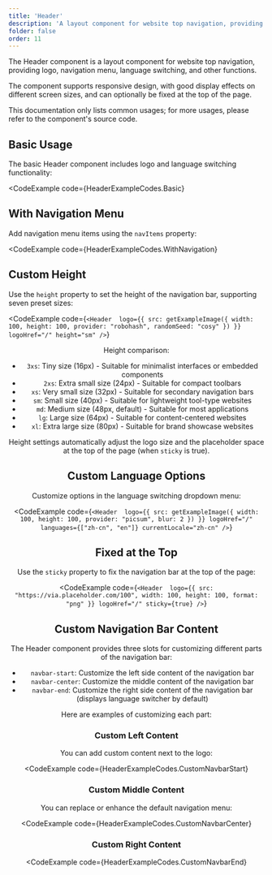 ```yaml
---
title: 'Header'
description: 'A layout component for website top navigation, providing logo, navigation menu, language switching, and other functions'
folder: false
order: 11
---
```



The Header component is a layout component for website top navigation, providing logo, navigation menu, language switching, and other functions.

The component supports responsive design, with good display effects on different screen sizes, and can optionally be fixed at the top of the page.  

This documentation only lists common usages; for more usages, please refer to the component's source code.

## Basic Usage

The basic Header component includes logo and language switching functionality:

<CodeExample
  code={HeaderExampleCodes.Basic}
>
  <HeaderBasic />
</CodeExample>

## With Navigation Menu

Add navigation menu items using the `navItems` property:

<CodeExample
  code={HeaderExampleCodes.WithNavigation}
>
  <HeaderWithNavigation />
</CodeExample>

## Custom Height

Use the `height` property to set the height of the navigation bar, supporting seven preset sizes:

<CodeExample
  code={`<Header 
  logo={{ src: getExampleImage({ width: 100, height: 100, provider: "robohash", randomSeed: "cosy" }) }}
  logoHref="/"
  height="sm"
/>`}
>
  <Header 
    logo={{ src: getExampleImage({ width: 100, height: 100, provider:"picsum", tag: "tech" }), width: 100, height: 100, format: "png" }}
    logoHref="/"
    sticky={false}
              height="sm"
    rounded="lg"
  />
</CodeExample>

Height comparison:

- `3xs`: Tiny size (16px) - Suitable for minimalist interfaces or embedded components
- `2xs`: Extra small size (24px) - Suitable for compact toolbars
- `xs`: Very small size (32px) - Suitable for secondary navigation bars
- `sm`: Small size (40px) - Suitable for lightweight tool-type websites
- `md`: Medium size (48px, default) - Suitable for most applications
- `lg`: Large size (64px) - Suitable for content-centered websites
- `xl`: Extra large size (80px) - Suitable for brand showcase websites

Height settings automatically adjust the logo size and the placeholder space at the top of the page (when `sticky` is true).

## Custom Language Options

Customize options in the language switching dropdown menu:

<CodeExample
  code={`<Header 
  logo={{ src: getExampleImage({ width: 100, height: 100, provider: "picsum", blur: 2 }) }}
  logoHref="/"
  languages={["zh-cn", "en"]}
  currentLocale="zh-cn"
/>`}
>
  <Header 
    logo={{ src: getExampleImage({ width: 100, height: 100, provider:"picsum", tag: "tech" }), width: 100, height: 100, format: "png" }}
    logoHref="/"
    sticky={false}
    languages={["zh-cn", "en"]}
              currentLocale="zh-cn"
    rounded="lg"
  />
</CodeExample>

## Fixed at the Top

Use the `sticky` property to fix the navigation bar at the top of the page:

<CodeExample
  code={`<Header 
  logo={{ src: "https://via.placeholder.com/100", width: 100, height: 100, format: "png" }}
  logoHref="/"
  sticky={true}
/>`}
>
  <Header 
    logo={{ src: getExampleImage({ width: 100, height: 100, provider:"picsum", tag: "tech" }), width: 100, height: 100, format: "png" }}
    logoHref="/"
              sticky={false}
    rounded="lg"
  />
</CodeExample>

## Custom Navigation Bar Content

The Header component provides three slots for customizing different parts of the navigation bar:

- `navbar-start`: Customize the left side content of the navigation bar
- `navbar-center`: Customize the middle content of the navigation bar
- `navbar-end`: Customize the right side content of the navigation bar (displays language switcher by default)

Here are examples of customizing each part:

### Custom Left Content

You can add custom content next to the logo:

<CodeExample
  code={HeaderExampleCodes.CustomNavbarStart}
>
  <HeaderCustomNavbarStart />
</CodeExample>

### Custom Middle Content

You can replace or enhance the default navigation menu:

<CodeExample
  code={HeaderExampleCodes.CustomNavbarCenter}
>
  <HeaderCustomNavbarCenter />
</CodeExample>

### Custom Right Content

<CodeExample
  code={HeaderExampleCodes.CustomNavbarEnd}
>
  <HeaderCustomNavbarEnd />
</CodeExample>
